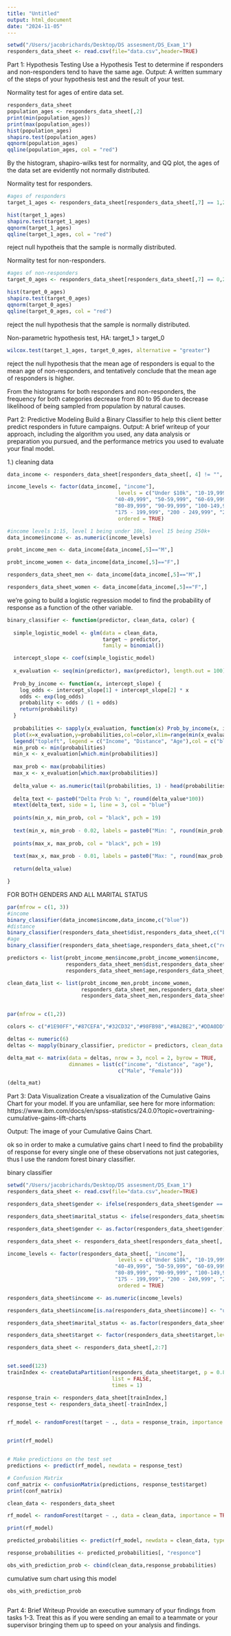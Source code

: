 ```yaml
---
title: "Untitled"
output: html_document
date: "2024-11-05"
---
```



```r
setwd("/Users/jacobrichards/Desktop/DS assesment/DS_Exam_1")
responders_data_sheet <- read.csv(file="data.csv",header=TRUE)
```

Part 1: Hypothesis Testing
Use a Hypothesis Test to determine if responders and non-responders tend to have the same age.
Output: A written summary of the steps of your hypothesis test and the result of your test.



Normality test for ages of entire data set. 
```r
responders_data_sheet
population_ages <- responders_data_sheet[,2]
print(min(population_ages))
print(max(population_ages))
hist(population_ages)
shapiro.test(population_ages)
qqnorm(population_ages)
qqline(population_ages, col = "red")
```
By the histogram, shapiro-wilks test for normality, and QQ plot, the ages of the data set are evidently not normally distributed. 


Normality test for responders. 
```r
#ages of responders
target_1_ages <- responders_data_sheet[responders_data_sheet[,7] == 1,2]

hist(target_1_ages)
shapiro.test(target_1_ages)
qqnorm(target_1_ages)
qqline(target_1_ages, col = "red")
```
reject null hypotheis that the sample is normally distributed. 


Normality test for non-responders. 
```r
#ages of non-responders
target_0_ages <- responders_data_sheet[responders_data_sheet[,7] == 0,2]

hist(target_0_ages)
shapiro.test(target_0_ages)
qqnorm(target_0_ages)
qqline(target_0_ages, col = "red")
```
reject the null hypothesis that the sample is normally distributed. 

Non-parametric hypothesis test, HA: target_1 > target_0
```r
wilcox.test(target_1_ages, target_0_ages, alternative = "greater")
```
reject the null hypothesis that the mean age of responders is equal to the mean age of non-responders, and tentatively conclude that the mean age of responders is higher. 

From the histograms for both responders and non-responders, the frequency for both categories decrease from 80 to 95 due to decrease likelihood of being sampled from population by natural causes. 




Part 2: Predictive Modeling
Build a Binary Classifier to help this client better predict responders in future campaigns. 
Output: A brief writeup of your approach, including the algorithm you used, any data analysis or preparation you pursued, and the performance metrics you used to evaluate your final model.


1.) cleaning data 
```r
data_income <- responders_data_sheet[responders_data_sheet[, 4] != "", ]

income_levels <- factor(data_income[, "income"],
                                    levels = c("Under $10k", "10-19,999", "20-29,999", "30-39,999",
                                   "40-49,999", "50-59,999", "60-69,999", "70-79,999",
                                   "80-89,999", "90-99,999", "100-149,999", "150 - 174,999",
                                   "175 - 199,999", "200 - 249,999", "250k+"),
                                    ordered = TRUE)

#income levels 1:15, level 1 being under 10k, level 15 being 250k+
data_income$income <- as.numeric(income_levels)

probt_income_men <- data_income[data_income[,5]=="M",]

probt_income_women <- data_income[data_income[,5]=="F",]

responders_data_sheet_men <- data_income[data_income[,5]=="M",]

responders_data_sheet_women <- data_income[data_income[,5]=="F",]
```


we're going to build a logistic regression model to find the probability of response as a function of the other variable. 
```r
binary_classifier <- function(predictor, clean_data, color) {
  
  simple_logistic_model <- glm(data = clean_data,
                               target ~ predictor,
                               family = binomial())

  intercept_slope <- coef(simple_logistic_model)
  
  x_evaluation <- seq(min(predictor), max(predictor), length.out = 100)
  
  Prob_by_income <- function(x, intercept_slope) {
    log_odds <- intercept_slope[1] + intercept_slope[2] * x
    odds <- exp(log_odds)
    probability <- odds / (1 + odds)
    return(probability)
  }
  
  probabilities <- sapply(x_evaluation, function(x) Prob_by_income(x, intercept_slope))
  plot(x=x_evaluation,y=probabilities,col=color,xlim=range(min(x_evaluation - 5),max(x_evaluation+5)),ylim=range(0,.5),xlab="")
  legend("topleft", legend = c("Income", "Distance", "Age"),col = c("blue", "black", "red"), lty = 1, lwd = 2)
  min_prob <- min(probabilities)
  min_x <- x_evaluation[which.min(probabilities)]
  
  max_prob <- max(probabilities)
  max_x <- x_evaluation[which.max(probabilities)]
 
  delta_value <- as.numeric(tail(probabilities, 1) - head(probabilities, 1))
 
  delta_text <- paste0("Delta Prob %: ", round(delta_value*100))
  mtext(delta_text, side = 1, line = 3, col = "blue")
  
  points(min_x, min_prob, col = "black", pch = 19)
  
  text(min_x, min_prob - 0.02, labels = paste0("Min: ", round(min_prob, 3)), col = "blue")
  
  points(max_x, max_prob, col = "black", pch = 19)
  
  text(max_x, max_prob - 0.01, labels = paste0("Max: ", round(max_prob, 3)), col = "red")
  
  return(delta_value)

}
```

FOR BOTH GENDERS AND ALL MARITAL STATUS 
```r
par(mfrow = c(1, 3))
#income
binary_classifier(data_income$income,data_income,c("blue"))
#distance
binary_classifier(responders_data_sheet$dist,responders_data_sheet,c("black"))
#age
binary_classifier(responders_data_sheet$age,responders_data_sheet,c("red"))
```


```r
predictors <- list(probt_income_men$income,probt_income_women$income,
                   responders_data_sheet_men$dist,responders_data_sheet_women$dist,
                   responders_data_sheet_men$age,responders_data_sheet_women$age) 

clean_data_list <- list(probt_income_men,probt_income_women,
                        responders_data_sheet_men,responders_data_sheet_women,
                        responders_data_sheet_men,responders_data_sheet_women)


par(mfrow = c(1,2))

colors <- c("#1E90FF","#87CEFA","#32CD32","#98FB98","#8A2BE2","#DDA0DD")

deltas <- numeric(6)
deltas <- mapply(binary_classifier, predictor = predictors, clean_data = clean_data_list, color = colors)

delta_mat <- matrix(data = deltas, nrow = 3, ncol = 2, byrow = TRUE,
                    dimnames = list(c("income", "distance", "age"), 
                                    c("Male", "Female")))

(delta_mat)

```


Part 3: Data Visualization
Create a visualization of the Cumulative Gains Chart for your model. If you are unfamiliar, see here for more information: https://www.ibm.com/docs/en/spss-statistics/24.0.0?topic=overtraining-cumulative-gains-lift-charts

Output: The image of your Cumulative Gains Chart.






ok so in order to make a cumulative gains chart I need to find the probability of response for every single one of these observations 
not just categories, thus I use the random forest binary classifier. 

binary classifier 
```r
setwd("/Users/jacobrichards/Desktop/DS assesment/DS_Exam_1")
responders_data_sheet <- read.csv(file="data.csv",header=TRUE)

responders_data_sheet$gender <- ifelse(responders_data_sheet$gender == "M", "F", "unknown")

responders_data_sheet$marital_status <- ifelse(responders_data_sheet$marital_status == "M", "S", "unknown")

responders_data_sheet$gender <- as.factor(responders_data_sheet$gender)

responders_data_sheet <- responders_data_sheet[responders_data_sheet[, 7] != "", ]

income_levels <- factor(responders_data_sheet[, "income"],
                                    levels = c("Under $10k", "10-19,999", "20-29,999", "30-39,999",
                                   "40-49,999", "50-59,999", "60-69,999", "70-79,999",
                                   "80-89,999", "90-99,999", "100-149,999", "150 - 174,999",
                                   "175 - 199,999", "200 - 249,999", "250k+"),
                                    ordered = TRUE)

responders_data_sheet$income <- as.numeric(income_levels)

responders_data_sheet$income[is.na(responders_data_sheet$income)] <- "unknown"

responders_data_sheet$marital_status <- as.factor(responders_data_sheet$marital_status)

responders_data_sheet$target <- factor(responders_data_sheet$target,levels = c(1,0), labels = c("responce", "no_response"))

responders_data_sheet <- responders_data_sheet[,2:7]


set.seed(123)
trainIndex <- createDataPartition(responders_data_sheet$target, p = 0.8, 
                                  list = FALSE, 
                                  times = 1)

response_train <- responders_data_sheet[trainIndex,]
response_test <- responders_data_sheet[-trainIndex,]


rf_model <- randomForest(target ~ ., data = response_train, importance = TRUE, ntree = 500)


print(rf_model)


# Make predictions on the test set
predictions <- predict(rf_model, newdata = response_test)

# Confusion Matrix
conf_matrix <- confusionMatrix(predictions, response_test$target)
print(conf_matrix)

clean_data <- responders_data_sheet

rf_model <- randomForest(target ~ ., data = clean_data, importance = TRUE, ntree = 500)

print(rf_model)

predicted_probabilities <- predict(rf_model, newdata = clean_data, type = "prob")

response_probabilities <- predicted_probabilities[, "responce"]

obs_with_prediction_prob <- cbind(clean_data,response_probabilities)
```



cumulative sum chart using this model

```r

obs_with_prediction_prob



```





Part 4: Brief Writeup
Provide an executive summary of your findings from tasks 1-3. Treat this as if you were sending an email to a teammate or your supervisor bringing them up to speed on your analysis and findings.


